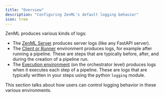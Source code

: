 ```yaml
---
title: "Overview"
description: "Configuring ZenML's default logging behavior"
icon: tree
---
```


ZenML produces various kinds of logs:

* The [ZenML Server](/develop/getting-started/deploying-zenml) produces server logs (like any FastAPI server).
* The [Client or Runner](/develop/usage/project-setup/configure-python-environments#client-environment-or-the-runner-environment) environment produces logs, for example after running a pipeline. These are steps that are typically before, after, and during the creation of a pipeline run.
* The [Execution environment](/develop/usage/project-setup/configure-python-environments#execution-environments) (on the orchestrator level) produces logs when it executes each step of a pipeline. These are logs that are typically written in your steps using the python `logging` module.

This section talks about how users can control logging behavior in these various environments.
